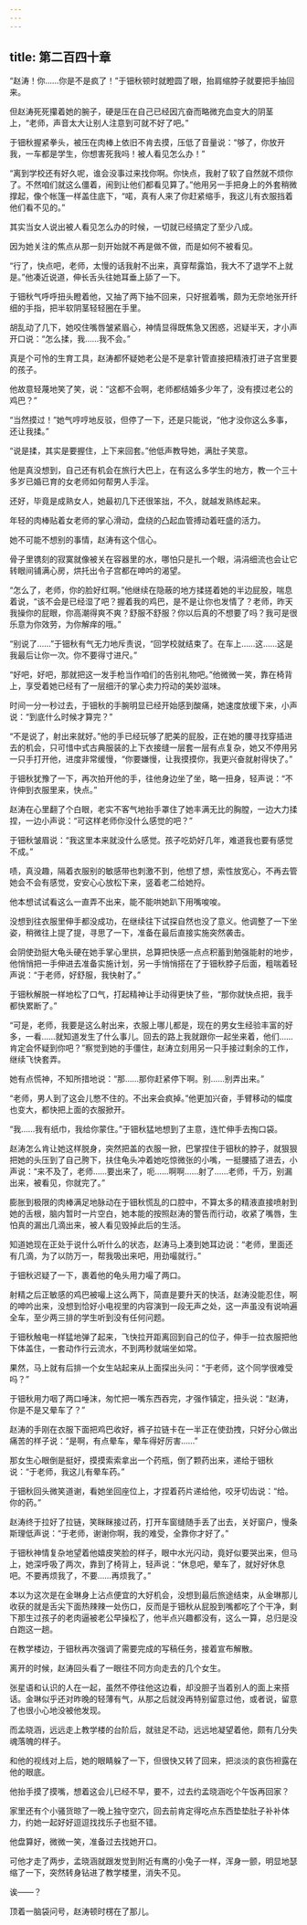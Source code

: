 ```yaml
---
---
---
```

title: 第二百四十章
---




“赵涛！你……你是不是疯了！”于钿秋顿时就瞪圆了眼，抬肩缩脖子就要把手抽回来。

但赵涛死死攥着她的腕子，硬是压在自己已经因亢奋而略微充血变大的阴茎上，“老师，声音太大让别人注意到可就不好了吧。”

于钿秋握紧拳头，被压在肉棒上依旧不肯去摸，压低了音量说：“够了，你放开我，一车都是学生，你想害死我吗！被人看见怎么办！”

“离到学校还有好久呢，谁会没事过来找你啊。你快点，我射了软了自然就不烦你了。不然咱们就这么僵着，闹到让他们都看见算了。”他用另一手把身上的外套稍微撑起，像个帐篷一样盖住底下，“喏，真有人来了你赶紧缩手，我这儿有衣服挡着他们看不见的。”

其实当女人说出被人看见怎么办的时候，一切就已经搞定了至少八成。

因为她关注的焦点从那一刻开始就不再是做不做，而是如何不被看见。

“行了，快点吧，老师，太慢的话我射不出来，真穿帮露馅，我大不了退学不上就是。”他凑近说道，伸长舌头往她耳垂上舔了一下。

于钿秋气呼呼扭头瞪着他，又抽了两下抽不回来，只好抿着嘴，颇为无奈地张开纤细的手指，把半软阴茎轻轻圈在手里。

胡乱动了几下，她咬住嘴唇皱紧眉心，神情显得既焦急又困惑，迟疑半天，才小声开口说：“怎么揉，我……我不会。”

真是个可怜的生育工具，赵涛都怀疑她老公是不是拿针管直接把精液打进子宫里要的孩子。

他故意轻蔑地笑了笑，说：“这都不会啊，老师都结婚多少年了，没有摸过老公的鸡巴？”

“当然摸过！”她气哼哼地反驳，但停了一下，还是只能说，“他才没你这么多事，还让我揉。”

“说是揉，其实是要握住，上下来回套。”他低声教导她，满肚子笑意。

他是真没想到，自己还有机会在旅行大巴上，在有这么多学生的地方，教一个三十多岁已婚已育的女老师如何帮男人手淫。

还好，毕竟是成熟女人，她最初几下还很笨拙，不久，就越发熟练起来。

年轻的肉棒贴着女老师的掌心滑动，盘绕的凸起血管搏动着旺盛的活力。

她不可能不想别的事情，赵涛有这个信心。

骨子里镌刻的寂寞就像被关在容器里的水，哪怕只是扎一个眼，涓涓细流也会让它转眼间铺满心房，烘托出令子宫都在呻吟的渴望。

“怎么了，老师，你的脸好红啊。”他继续在隐蔽的地方揉搓着她的半边屁股，喘息着说，“该不会是已经湿了吧？握着我的鸡巴，是不是让你也发情了？老师，昨天我操你的屁眼，你高潮得爽不爽？舒服不舒服？你以后真的不想要了吗？我可是很乐意为你效劳，为你解痒的哦。”

“别说了……”于钿秋有气无力地斥责说，“回学校就结束了。在车上……这……这是我最后让你一次。你不要得寸进尺。”

“好吧，好吧，那就把这一发手枪当作咱们的告别礼物吧。”他微微一笑，靠在椅背上，享受着她已经有了一层细汗的掌心卖力捋动的美妙滋味。

时间一分一秒过去，于钿秋的手腕明显已经开始感到酸痛，她速度放缓下来，小声说：“到底什么时候才算完？”

“不是说了，射出来就好。”他的手已经玩够了肥美的屁股，正在她的腰寻找穿插进去的机会，只可惜中式古典服装的上下衣接缝一层套一层有点复杂，她又不停用另一只手打开他，进度非常缓慢，“你要嫌慢，让我摸摸你，我更兴奋就射得快了。”

于钿秋犹豫了一下，再次拍开他的手，往他身边坐了坐，略一扭身，轻声说：“不许伸到衣服里来，快点。”

赵涛在心里翻了个白眼，老实不客气地抬手罩住了她丰满无比的胸膛，一边大力揉捏，一边小声说：“可这样老师你没什么感觉的吧？”

于钿秋皱眉说：“我这里本来就没什么感觉。孩子吃奶好几年，难道我也要有感觉不成。”

啧，真没趣，隔着衣服别的敏感带也刺激不到，他想了想，索性放宽心，不再去管她会不会有感觉，安安心心放松下来，竖着老二给她捋。

他本想试试看这么一直弄不出来，能不能哄她趴下用嘴唆唆。

没想到往衣服里伸手都没成功，在继续往下试探自然也没了意义。他调整了一下坐姿，稍微往上提了提，寻思了一下，准备在最后直接实施突然袭击。

会阴使劲挺大龟头硬在她手掌心里拱，总算把快感一点点积蓄到勉强能射的地步，他悄悄把一手伸进去准备实施计划，另一手悄悄搭在了于钿秋脖子后面，粗喘着轻声说：“于老师，好舒服，我快射了。”

于钿秋解脱一样地松了口气，打起精神让手动得更快了些，“那你就快点把，我手都快累断了。”

“可是，老师，我要是这么射出来，衣服上哪儿都是，现在的男女生经验丰富的好多，一看……就知道发生了什么事儿。回去的路上我就跟你一起坐来着，他们……肯定会怀疑到你吧？”察觉到她的手僵住，赵涛立刻用另一只手接过剩余的工作，继续飞快套弄。

她有点慌神，不知所措地说：“那……那你赶紧停下啊。别……别弄出来。”

“老师，男人到了这会儿憋不住的。不出来会疯掉。”他更加兴奋，手臂移动的幅度也变大，都快把上面的衣服掀开。

“我……我有纸巾，我给你蒙住。”于钿秋猛地想到了主意，连忙伸手去掏口袋。

赵涛怎么肯让她这样脱身，突然把盖的衣服一掀，巴掌捏住于钿秋的脖子，就狠狠把她的头压到了自己胯下，扶住龟头冲着她吃惊微张的小嘴，一挺腰插了进去，小声说：“来不及了，老师……要出来了，呃……啊啊……射了……老师，千万，别漏出来，被看见，你就完了。”

膨胀到极限的肉棒满足地脉动在于钿秋慌乱的口腔中，不算太多的精液直接喷射到她的舌根，脑内暂时一片空白，她本能的按照赵涛的警告而行动，收紧了嘴唇，生怕真的漏出几滴出来，被人看见毁掉此后的生活。

知道她现在正处于说什么听什么的状态，赵涛马上凑到她耳边说：“老师，里面还有几滴，为了以防万一，帮我吸出来吧，用劲嘬就行。”

于钿秋迟疑了一下，裹着他的龟头用力嘬了两口。

射精之后正敏感的鸡巴被嘬上这么两下，简直是要升天的快活，赵涛没能忍住，啊的呻吟出来，没想到恰好小电视里的内容演到一段无声之处，这一声虽没有说响遍全车，至少两三排的学生听到没有任何问题。

于钿秋触电一样猛地弹了起来，飞快拉开距离回到自己的位子，伸手一拉衣服把他下体盖住，一套动作行云流水，不到两秒就端坐如常。

果然，马上就有后排一个女生站起来从上面探出头问：“于老师，这个同学很难受吗？”

于钿秋用力咽了两口唾沫，匆忙把一嘴东西吞完，才强作镇定，扭头说：“赵涛，你是不是又晕车了？”

赵涛的手刚在衣服下面把鸡巴收好，裤子拉链卡在一半正在使劲拽，只好分心做出痛苦的样子说：“是啊，有点晕车，晕车得好厉害……”

那女生心眼倒是挺好，摸摸索索拿出一个药瓶，倒了颗药出来，递给于钿秋说：“于老师，我这儿有晕车药。”

于钿秋回头微笑道谢，看她坐回座位上，才捏着药片递给他，咬牙切齿说：“给。你的药。”

赵涛终于拉好了拉链，笑眯眯接过药，打开车窗缝随手丢了出去，关好窗户，慢条斯理低声说：“于老师，谢谢你啊，我的难受，全靠你才好了。”

于钿秋神情复杂地望着他嬉皮笑脸的样子，眼中水光闪动，竟好似要哭出来，但马上，她深呼吸了两次，靠到了椅背上，轻声说：“休息吧，晕车了，就好好休息吧。不要再烦我了，不要……再烦我了。”

本以为这次是在金琳身上沾点便宜的大好机会，没想到最后旅途结束，从金琳那儿收获的就是舌尖下面热辣辣一处伤口，反而是于钿秋从屁股到嘴都吃了个干净，剩下那生过孩子的老肉逼被老公早操松了，他半点兴趣都没有，这么一算，总归是没白跑这一趟。

在教学楼边，于钿秋再次强调了需要完成的写稿任务，接着宣布解散。

离开的时候，赵涛回头看了一眼往不同方向走去的几个女生。

张星语和认识的人在一起，虽然不停往他这边看，却没胆子当着别人的面上来搭话。金琳似乎还对昨晚的轻薄有气，从那之后就没再特别留意过他，或者说，留意了也很小心地没被他发现。

而孟晓涵，远远走上教学楼的台阶后，就驻足不动，远远地凝望着他，颇有几分失魂落魄的样子。

和他的视线对上后，她的眼睛躲了一下，但很快又转了回来，把淡淡的哀伤袒露在他的眼底。

他抬手摸了摸嘴，想着这会儿已经不早，要不，过去约孟晓涵吃个午饭再回家？

家里还有个小骚货晾了一晚上独守空穴，回去前肯定得吃点东西垫垫肚子补补体力，约她一起好好逗逗找找乐子也挺不错。

他盘算好，微微一笑，准备过去找她开口。

可他才走了两步，孟晓涵就跟发觉到附近有鹰的小兔子一样，浑身一颤，明显地瑟缩了一下，突然转身钻进了教学楼里，消失不见。

诶——？

顶着一脑袋问号，赵涛顿时楞在了那儿。